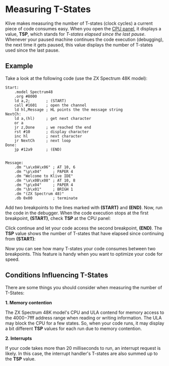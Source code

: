 
# Measuring T-States

Klive makes measuring the number of T-states (clock cycles) a current piece of code consumes easy. When you open the [CPU panel](../working-with-ide/cpu), it displays a value, **TSP**, which stands for *T-states elapsed since the last pause*. Whenever your paused machine continues the code execution (debugging), the next time it gets paused, this value displays the number of T-states used since the last pause.

## Example

Take a look at the following code (use the ZX Spectrum 48K model):

```z80klive
Start:
    .model Spectrum48
    .org #8000
    ld a,2;	      ; (START)
    call #1601    ; open the channel
    ld hl,Message ; HL points the the message string
NextCh:
    ld a,(hl)     ; get next character
    or a
    jr z,Done     ; we reached the end
    rst #10       ; display character
    inc hl        ; next character
    jr NextCh     ; next loop
Done:
    jp #12a9      ; (END)


Message:
    .dm "\a\x0A\x06" ; AT 10, 6
    .dm "\p\x04"     ; PAPER 4
    .dm "Welcome to Klive IDE"
    .dm "\a\x0B\x08" ; AT 10, 8
    .dm "\p\x04"     ; PAPER 4
    .dm "\b\x01"     ; BRIGH 1
    .dm "(ZX Spectrum 48)"
    .db 0x00         ; terminate
```

Add two breakpoints to the lines marked with **(START)** and **(END)**. Now, run the code in the debugger. When the code execution stops at the first breakpoint, **(START)**, check **TSP** at the CPU panel:

<ClickableImage src="/images/howto/tstate-1.png" width="256" />

Click continue and let your code access the second breakpoint, **(END)**. The **TSP** value shows the number of T-states that have elapsed since continuing from **(START)**:

<ClickableImage src="/images/howto/tstate-2.png" width="256" />

<Callout type="info" emoji="💡">
Now you can see how many T-states your code consumes between two breakpoints. This feature is handy when you want to optimize your code for speed.
</Callout>

## Conditions Influencing T-States

There are some things you should consider when measuring the number of T-States:

**1. Memory contention**

The ZX Spectrum 48K model's CPU and ULA contend for memory access to the $4000-$7fff address range when reading or writing information. The ULA may block the CPU for a few states. So, when your code runs, it may display a bit different **TSP** values for each run due to memory contention.

**2. Interrupts**

If your code takes more than 20 milliseconds to run, an interrupt request is likely. In this case, the interrupt handler's T-states are also summed up to the **TSP** value.
